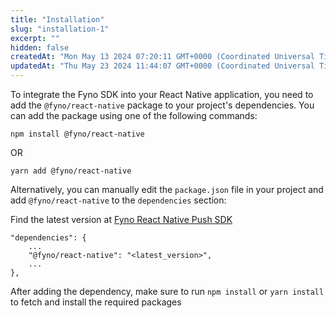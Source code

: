 ```yaml
---
title: "Installation"
slug: "installation-1"
excerpt: ""
hidden: false
createdAt: "Mon May 13 2024 07:20:11 GMT+0000 (Coordinated Universal Time)"
updatedAt: "Thu May 23 2024 11:44:07 GMT+0000 (Coordinated Universal Time)"
---
```


To integrate the Fyno SDK into your React Native application, you need to add the `@fyno/react-native` package to your project's dependencies. You can add the package using one of the following commands:

```Text bash
npm install @fyno/react-native
```

OR

```Text bash
yarn add @fyno/react-native
```

Alternatively, you can manually edit the `package.json` file in your project and add `@fyno/react-native` to the `dependencies` section:

Find the latest version at [Fyno React Native Push SDK](https://www.npmjs.com/package/@fyno/react-native)

```Text yaml
"dependencies": {
    ...
    "@fyno/react-native": "<latest_version>",
    ...
},
```

After adding the dependency, make sure to run `npm install` or `yarn install` to fetch and install the required packages
